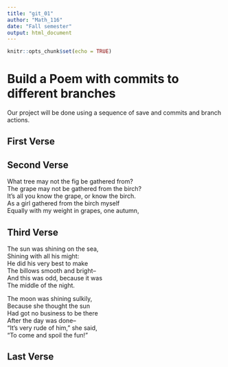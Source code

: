 ---
title: "git_01"
author: "Math_116"
date: "Fall semester"
output: html_document
---

```{r setup, include=FALSE}
knitr::opts_chunk$set(echo = TRUE)
```
# Build a Poem with commits to different branches
Our project will be done using a sequence of save and commits and branch actions.
<!-- Do not modify or change any text in "!--" bracketed areas such as this --- these are instructions to
you, if you change any of this the git program will notice it and compromise your git merging strategy !-->

## First Verse 
<!--Put the first five lines of a poem by Lewis Carrol in this section!-->

## Second Verse
<!--Put the first five lines of a poem by Robert Frost here!-->
What tree may not the fig be gathered from?   
The grape may not be gathered from the birch?  
It's all you know the grape, or know the birch.  
As a girl gathered from the birch myself  
Equally with my weight in grapes, one autumn,  

## Third Verse
<!--Put the first two verses of The Walrus and the Carpenter here!-->
The sun was shining on the sea,   
   Shining with all his might:  
He did his very best to make   
   The billows smooth and bright--   
And this was odd, because it was  
   The middle of the night.  

The moon was shining sulkily,   
   Because she thought the sun  
Had got no business to be there   
   After the day was done--   
“It’s very rude of him," she said,  
   “To come and spoil the fun!”  
   
## Last Verse
<!--Put a short poem of your choice 8-20 lines,here!-->
